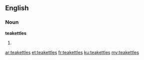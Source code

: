 ==English==

===Noun===
'''teakettles'''

#{{plural of|[[teakettle]]}}

[[ar:teakettles]]
[[et:teakettles]]
[[fr:teakettles]]
[[ku:teakettles]]
[[my:teakettles]]